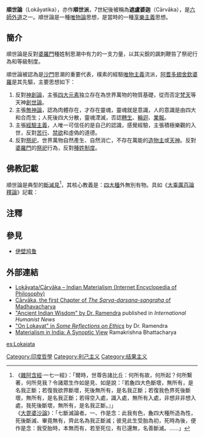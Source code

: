 {{印度教}}
'''順世論'''（Lokāyatika），亦作'''順世派'''，7世紀後被稱為'''遮盧婆迦'''（Cārvāka），是[[六師外道|六師外道]]之一。順世論是一種[[唯物論|唯物論]]思想，是當時的一種[[享樂主義|享樂主義]]思想。

==簡介==
順世論是反對[[婆羅門|婆羅門]]種姓制思潮中有力的一支力量，以其尖銳的諷刺鞭笞了祭祀行為和等級制度。

順世論被認為是[[沙門|沙門]]思潮的重要代表，樸素的經驗[[唯物主義|唯物主義]]流派，[[阿耆多翅舍欽婆羅|阿耆多翅舍欽婆羅]]是其先驅，主要思想如下：

#反對[[神創論|神創論]]，主張[[四大元素|四大元素]]独立存在為世界萬物的物質基礎，從而否定[[梵天|梵天]]等天神[[創世論|創世論]]。
#主張[[無神論|無神論]]，認為肉體存在，才存在靈魂，靈魂就是意識，人的意識是由四大和合而生；人死後四大分散，靈魂湮滅，否認[[轉生|轉生]]、[[輪迴|輪迴]]、[[業報|業報]]。
#主張[[經驗主義|經驗主義]]，人唯一可信任的是自己的認識，感覺經驗，主張積極樂觀的入世，反對[[苦行|苦行]]、[[禁欲|禁欲]]和虛偽的道德。
#反對[[祭祀|祭祀]]，世界萬物自然產生、自然消亡，不存在萬能的[[造物主|造物主]]或[[天神|天神]]。反對[[婆羅門|婆羅門]]的[[祭祀|祭祀]]行為，反對[[種姓制度|種姓制度]]。

==佛教記載==
順世論是典型的[[斷滅見|斷滅見]]<ref>
《[[雜阿含經|雜阿含經]]·一七一經》：「爾時，世尊告諸比丘：何所有故，何所起？何所繫著，何所見我？令諸眾生作如是見、如是說：『若麁四大色斷壞，無所有，是名我正斷；若復我欲界斷壞，死後無所有，是名我正斷；若復我色界死後斷壞，無所有，是名我正斷；若得空入處，識入處，無所有入處，非想非非想入處，我死後斷壞，無所有，是名我正斷。』」<br />
《[[大毘婆沙論|大毘婆沙論]]》：「七斷滅論者。一、作是念：此我有色，麁四大種所造為性，死後斷滅、畢竟無有，齊此名為我正斷滅；彼見此生受胎為初，死時為後，便作是念：我受胎時，本無而有，若至死位，有已還無，名善斷滅。……」
</ref>，其核心教義是：[[四大種|四大種]]外無別有物。具如《[[大乘廣百論釋論|大乘廣百論釋論]]》記載：{{Cquote|順世外道作如是言：諸法及我，大種為性，四大種外，無別有物，即四大種和合為我，及身心等，內外諸法。現世是有，前後世無，有情數法，如浮泡等，皆從現在眾緣而生，非前世來，不往後世。身根和合，安立差別為緣，發起男女等心，受用所依與我和合，令我體有男等相現，緣此我境，復起我見，謂：我是男、女及非二。}}

==注釋==
{{Reflist|2}}

==參見==
* [[伊壁鸠鲁|伊壁鸠鲁]]

==外部連結==
* [http://www.iep.utm.edu/indmat/ Lokāyata/Cārvāka – Indian Materialism (Internet Encyclopedia of Philosophy)] {{Wayback|url=http://www.iep.utm.edu/indmat/ |date=20191221002347 }}
* [https://web.archive.org/web/20120204090731/http://www.humanistictexts.org/carvaka.htm Cārvāka, the first Chapter of ''The Sarva-darsana-sangraha'' of Madhavacharya]
* [https://web.archive.org/web/20120207141317/http://www.iheu.org/node/1811 "Ancient Indian Wisdom" by Dr. Ramendra] published in ''International Humanist News''
* [https://web.archive.org/web/20120514030315/http://www.buddhiwadi.org/ethics.htm "On Lokayat" in ''Some Reflections on Ethics''] by Dr. Ramendra
* [http://www.carvaka4india.com/2011/08/materialism-in-india-synoptic-view.html Materialism in India: A Synoptic View] Ramakrishna Bhattacharya

{{哲學}}
{{Authority control}}
[[Category:印度哲學|Category:印度哲學]]
[[Category:利己主义|Category:利己主义]]
[[Category:结果主义|Category:结果主义]]

[[es:Lokaiata|es:Lokaiata]]